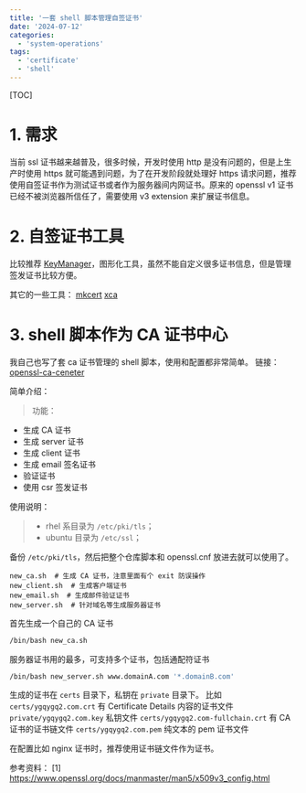 ```yaml
---
title: '一套 shell 脚本管理自签证书'
date: '2024-07-12'
categories:
  - 'system-operations'
tags:
  - 'certificate'
  - 'shell'
---
```


[TOC]

# 1. 需求

当前 ssl 证书越来越普及，很多时候，开发时使用 http 是没有问题的，但是上生产时使用 https 就可能遇到问题，为了在开发阶段就处理好 https 请求问题，推荐使用自签证书作为测试证书或者作为服务器间内网证书。原来的 openssl v1 证书已经不被浏览器所信任了，需要使用 v3 extension 来扩展证书信息。

# 2. 自签证书工具

比较推荐 [KeyManager](https://keymanager.org/)，图形化工具，虽然不能自定义很多证书信息，但是管理签发证书比较方便。

其它的一些工具： [mkcert](https://github.com/FiloSottile/mkcert) [xca](https://github.com/chris2511/xca)

# 3. shell 脚本作为 CA 证书中心

我自己也写了套 ca 证书管理的 shell 脚本，使用和配置都非常简单。 链接：[openssl-ca-ceneter](https://github.com/ygqygq2/openssl-ca-ceneter/)

简单介绍：

> 功能：

- 生成 CA 证书
- 生成 server 证书
- 生成 client 证书
- 生成 email 签名证书
- 验证证书
- 使用 csr 签发证书

使用说明：

> - rhel 系目录为 `/etc/pki/tls`；
> - ubuntu 目录为 `/etc/ssl`；

备份 `/etc/pki/tls`，然后把整个仓库脚本和 openssl.cnf 放进去就可以使用了。

```
new_ca.sh  # 生成 CA 证书，注意里面有个 exit 防误操作
new_client.sh  # 生成客户端证书
new_email.sh  # 生成邮件验证证书
new_server.sh  # 针对域名等生成服务器证书
```

首先生成一个自己的 CA 证书

```bash
/bin/bash new_ca.sh
```

服务器证书用的最多，可支持多个证书，包括通配符证书

```bash
/bin/bash new_server.sh www.domainA.com '*.domainB.com'
```

生成的证书在 `certs` 目录下，私钥在 `private` 目录下。 比如 `certs/ygqygq2.com.crt` 有 Certificate Details 内容的证书文件 `private/ygqygq2.com.key` 私钥文件 `certs/ygqygq2.com-fullchain.crt` 有 CA 证书的证书链文件 `certs/ygqygq2.com.pem` 纯文本的 pem 证书文件

在配置比如 nginx 证书时，推荐使用证书链文件作为证书。

参考资料： [1] https://www.openssl.org/docs/manmaster/man5/x509v3_config.html

